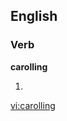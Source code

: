 ==English==
===Verb===
'''carolling'''
# {{British|Canada}} {{present participle of|[[carol]]}}

[[vi:carolling]]